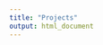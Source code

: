 ```yaml
---
title: "Projects"
output: html_document
---
```


<link rel="stylesheet" href="styles.css" type="text/css">
